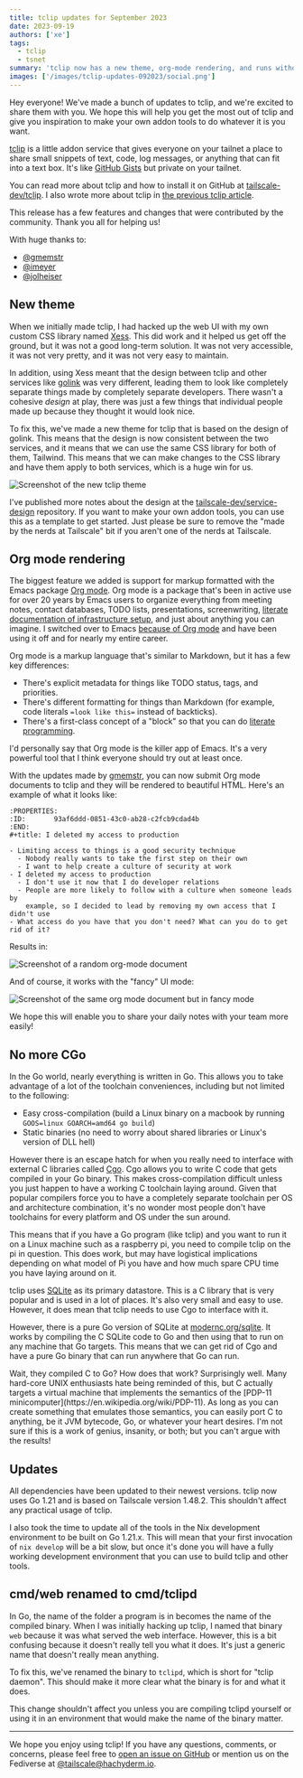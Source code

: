 ```yaml
---
title: tclip updates for September 2023
date: 2023-09-19
authors: ['xe']
tags:
  - tclip
  - tsnet
summary: 'tclip now has a new theme, org-mode rendering, and runs without CGo.'
images: ['/images/tclip-updates-092023/social.png']
---
```


Hey everyone! We've made a bunch of updates to tclip, and we're excited to share them with you. We hope this will help you get the most out of tclip and give you inspiration to make your own addon tools to do whatever it is you want.

[tclip](https://github.com/tailscale-dev/tclip) is a little addon service that gives everyone on your tailnet a place to share small snippets of text, code, log messages, or anything that can fit into a text box. It's like [GitHub Gists](https://docs.github.com/en/get-started/writing-on-github/editing-and-sharing-content-with-gists/creating-gists) but private on your tailnet.

You can read more about tclip and how to install it on GitHub at [tailscale-dev/tclip](https://github.com/tailscale-dev/tclip). I also wrote more about tclip in [the previous tclip article](/blog/tclip).

This release has a few features and changes that were contributed by the community. Thank you all for helping us!

With huge thanks to:

- [@gmemstr](https://github.com/gmemstr)
- [@imeyer](https://github.com/imeyer)
- [@jolheiser](https://github.com/jolheiser)

<HeroImage
  src="/images/tclip-updates-092023/contrails.jpg"
  desc="A photo of the East Berlin TV tower with contrails in the sky. Shot on a Nikon D3300 with a 35mm f/1.8 lens by Xe Iaso."
  width={2000}
  height={850}
/>

## New theme

When we initially made tclip, I had hacked up the web UI with my own custom CSS library named [Xess](https://github.com/Xe/Xess). This did work and it helped us get off the ground, but it was not a good long-term solution. It was not very accessible, it was not very pretty, and it was not very easy to maintain.

In addition, using Xess meant that the design between tclip and other services like [golink](https://github.com/tailscale/golink) was very different, leading them to look like completely separate things made by completely separate developers. There wasn't a cohesive _design_ at play, there was just a few things that individual people made up because they thought it would look nice.

To fix this, we've made a new theme for tclip that is based on the design of golink. This means that the design is now consistent between the two services, and it means that we can use the same CSS library for both of them, Tailwind. This means that we can make changes to the CSS library and have them apply to both services, which is a huge win for us.

![Screenshot of the new tclip theme](/images/tclip-updates-092023/new-ui.png)

I've published more notes about the design at the [tailscale-dev/service-design](https://github.com/tailscale-dev/service-design) repository. If you want to make your own addon tools, you can use this as a template to get started. Just please be sure to remove the "made by the nerds at Tailscale" bit if you aren't one of the nerds at Tailscale.

## Org mode rendering

The biggest feature we added is support for markup formatted with the Emacs package [Org mode](https://orgmode.org/). Org mode is a package that's been in active use for over 20 years by Emacs users to organize everything from meeting notes, contact databases, TODO lists, presentations, screenwriting, [literate documentation of infrastructure setup](https://howardism.org/Technical/Emacs/literate-devops.html), and just about anything you can imagine. I switched over to Emacs [because of Org mode](https://xeiaso.net/blog/org-mode-flow-2020-09-08) and have been using it off and for nearly my entire career.

Org mode is a markup language that's similar to Markdown, but it has a few key differences:

- There's explicit metadata for things like TODO status, tags, and priorities.
- There's different formatting for things than Markdown (for example, code literals `=look like this=` instead of backticks).
- There's a first-class concept of a "block" so that you can do [literate programming](https://www.offerzen.com/blog/literate-programming-empower-your-writing-with-emacs-org-mode).

I'd personally say that Org mode is the killer app of Emacs. It's a very powerful tool that I think everyone should try out at least once.

With the updates made by [gmemstr](https://github.com/gmemstr), you can now submit Org mode documents to tclip and they will be rendered to beautiful HTML. Here's an example of what it looks like:

```
:PROPERTIES:
:ID:       93af6ddd-0851-43c0-ab28-c2fcb9cdad4b
:END:
#+title: I deleted my access to production

- Limiting access to things is a good security technique
  - Nobody really wants to take the first step on their own
  - I want to help create a culture of security at work
- I deleted my access to production
  - I don't use it now that I do developer relations
  - People are more likely to follow with a culture when someone leads by
    example, so I decided to lead by removing my own access that I didn't use
- What access do you have that you don't need? What can you do to get rid of it?
```

Results in:

![Screenshot of a random org-mode document](/images/tclip-updates-092023/org-mode-doc.png)

And of course, it works with the "fancy" UI mode:

![Screenshot of the same org mode document but in fancy mode](/images/tclip-updates-092023/org-mode-fancy.png)

We hope this will enable you to share your daily notes with your team more easily!

## No more CGo

In the Go world, nearly everything is written in Go. This allows you to take advantage of a lot of the toolchain conveniences, including but not limited to the following:

- Easy cross-compilation (build a Linux binary on a macbook by running `GOOS=linux GOARCH=amd64 go build`)
- Static binaries (no need to worry about shared libraries or Linux's version of DLL hell)

However there is an escape hatch for when you really need to interface with external C libraries called [Cgo](https://pkg.go.dev/cmd/cgo). Cgo allows you to write C code that gets compiled in your Go binary. This makes cross-compilation difficult unless you just happen to have a working C toolchain laying around. Given that popular compilers force you to have a completely separate toolchain per OS and architecture combination, it's no wonder most people don't have toolchains for every platform and OS under the sun around.

This means that if you have a Go program (like tclip) and you want to run it on a Linux machine such as a raspberry pi, you need to compile tclip on the pi in question. This does work, but may have logistical implications depending on what model of Pi you have and how much spare CPU time you have laying around on it.

tclip uses [SQLite](https://sqlite.org) as its primary datastore. This is a C library that is very popular and is used in a lot of places. It's also very small and easy to use. However, it does mean that tclip needs to use Cgo to interface with it.

However, there is a pure Go version of SQLite at [modernc.org/sqlite](https://pkg.go.dev/modernc.org/sqlite). It works by compiling the C SQLite code to Go and then using that to run on any machine that Go targets. This means that we can get rid of Cgo and have a pure Go binary that can run anywhere that Go can run.

<XesiteConv name="Aoi" mood="wut">
  Wait, they compiled C to Go? How does that work?
</XesiteConv>

<XesiteConv name="Mara" mood="hacker">
  Surprisingly well. Many hard-core UNIX enthusiasts hate being reminded of this, but C actually
  targets a virtual machine that implements the semantics of the [PDP-11
  minicomputer](https://en.wikipedia.org/wiki/PDP-11). As long as you can create something that
  emulates those semantics, you can easily port C to anything, be it JVM bytecode, Go, or whatever
  your heart desires. I'm not sure if this is a work of genius, insanity, or both; but you can't
  argue with the results!
</XesiteConv>

## Updates

All dependencies have been updated to their newest versions. tclip now uses Go 1.21 and is based on Tailscale version 1.48.2. This shouldn't affect any practical usage of tclip.

I also took the time to update all of the tools in the Nix development environment to be built on Go 1.21.x. This will mean that your first invocation of `nix develop` will be a bit slow, but once it's done you will have a fully working development environment that you can use to build tclip and other tools.

## cmd/web renamed to cmd/tclipd

In Go, the name of the folder a program is in becomes the name of the compiled binary. When I was initially hacking up tclip, I named that binary `web` because it was what served the web interface. However, this is a bit confusing because it doesn't really tell you what it does. It's just a generic name that doesn't really mean anything.

To fix this, we've renamed the binary to `tclipd`, which is short for "tclip daemon". This should make it more clear what the binary is for and what it does.

This change shouldn't affect you unless you are compiling tclipd yourself or using it in an environment that would make the name of the binary matter.

---

We hope you enjoy using tclip! If you have any questions, comments, or concerns, please feel free to [open an issue on GitHub](https://github.com/tailscale-dev/tclip) or mention us on the Fediverse at [@tailscale@hachyderm.io](https://hachyderm.io/@tailscale).
